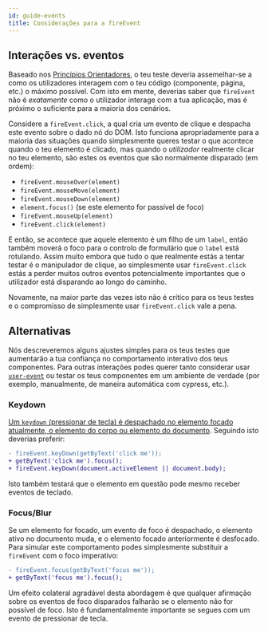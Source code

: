 ```yaml
---
id: guide-events
title: Considerações para a fireEvent
---
```


## Interações vs. eventos

Baseado nos [Princípios Orientadores](guiding-principles.mdx), o teu teste deveria assemelhar-se a como os utilizadores interagem com o teu código (componente, página, etc.) o máximo possível. Com isto em mente, deverias saber que `fireEvent` não é _exatamente_ como o utilizador interage com a tua aplicação, mas é próximo o suficiente para a maioria dos cenários.

Considere a `fireEvent.click`, a qual cria um evento de clique e despacha este evento sobre o dado nó do DOM. Isto funciona apropriadamente para a maioria das situações quando simplesmente queres testar o que acontece quando o teu elemento é clicado, mas quando o _utilizador_ realmente clicar no teu elemento, são estes os eventos que são normalmente disparado (em ordem):

- `fireEvent.mouseOver(element)`
- `fireEvent.mouseMove(element)`
- `fireEvent.mouseDown(element)`
- `element.focus()` (se este elemento for passível de foco)
- `fireEvent.mouseUp(element)`
- `fireEvent.click(element)`

E então, se acontece que aquele elemento é um filho de um `label`, então também moverá o foco para o controlo de formulário que o `label` está rotulando. Assim muito embora que tudo o que realmente estás a tentar testar é o manipulador de clique, ao simplesmente usar `fireEvent.click` estás a perder muitos outros eventos potencialmente importantes que o utilizador está disparando ao longo do caminho.

Novamente, na maior parte das vezes isto não é crítico para os teus testes e o compromisso de simplesmente usar `fireEvent.click` vale a pena.

## Alternativas

Nós descreveremos alguns ajustes simples para os teus testes que aumentarão a tua confiança no comportamento interativo dos teus componentes. Para outras interações podes querer tanto considerar usar [`user-event`](user-event/intro.mdx) ou testar os teus componentes em um ambiente de verdade (por exemplo, manualmente, de maneira automática com cypress, etc.).

### Keydown

[Um `keydown` (pressionar de tecla) é despachado no elemento focado atualmente, o elemento do corpo ou elemento do documento](https://w3c.github.io/uievents/#events-keyboard-event-order). Seguindo isto deverias preferir:

```diff
- fireEvent.keyDown(getByText('click me'));
+ getByText('click me').focus();
+ fireEvent.keyDown(document.activeElement || document.body);
```

Isto também testará que o elemento em questão pode mesmo receber eventos de teclado.

### Focus/Blur

Se um elemento for focado, um evento de foco é despachado, o elemento ativo no documento muda, e o elemento focado anteriormente é desfocado. Para simular este comportamento podes simplesmente substituir a `fireEvent` com o foco imperativo:

```diff
- fireEvent.focus(getByText('focus me'));
+ getByText('focus me').focus();
```

Um efeito colateral agradável desta abordagem é que qualquer afirmação sobre os eventos de foco disparados falharão se o elemento não for possível de foco. Isto é fundamentalmente importante se segues com um evento de pressionar de tecla.
